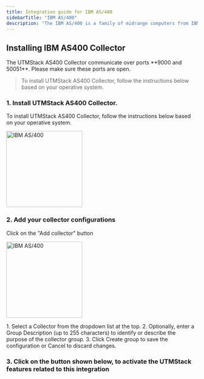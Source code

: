 ```yaml
---
title: Integration guide for IBM AS/400
sidebarTitle: "IBM AS/400"
description: "The IBM AS/400 is a family of midrange computers from IBM announced in June 1988 and released in August 1988. It was the successor to the System/36 and System/38 platforms, and ran the OS/400 operating system."
---
```


## Installing IBM AS400 Collector

<Warning>
    The UTMStack AS400 Collector communicate over ports **9000 and 50051**. Please make sure these ports are open.
</Warning>

> To install UTMStack AS400 Collector, follow the instructions below based on your operative system.


### 1. Install UTMStack AS400 Collector.

<Note>
    To install UTMStack AS400 Collector, follow the instructions below based on your operative system.
</Note>

<img
  height="200"
  className="block rounded-xl"
  src="/images/integrations/ibmas400/step1.png"
  alt="IBM AS/400"
/>

### 2. Add your collector configurations

<Tip>
    Click on the "Add collector" button
</Tip>


<img
  height="200"
  className="block rounded-xl"
  src="/images/integrations/ibmas400/addcollector.png"
  alt="IBM AS/400"
/>

<Note>
    1.	Select a Collector from the dropdown list at the top.
	2.	Optionally, enter a Group Description (up to 255 characters) to identify or describe the purpose of the collector group.
	3.	Click Create group to save the configuration or Cancel to discard changes.
</Note>

### 3. Click on the button shown below, to activate the UTMStack features related to this integration
